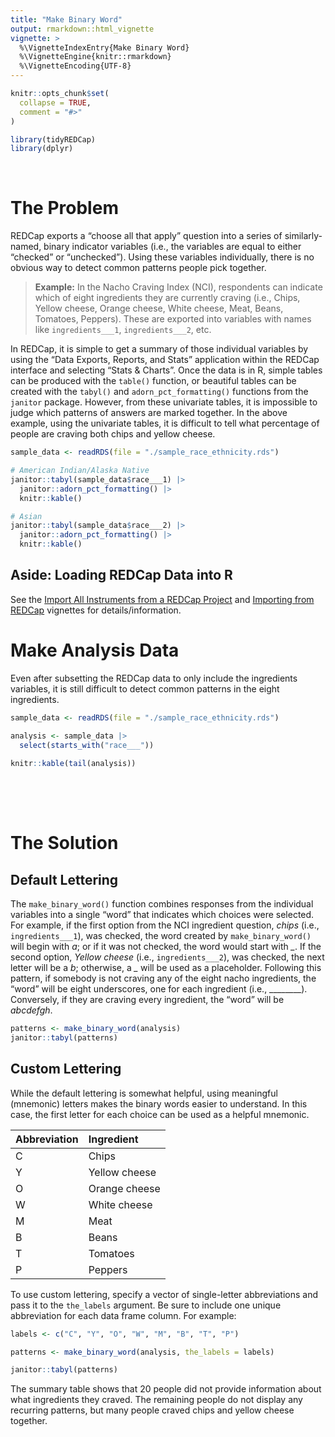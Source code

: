 ```yaml
---
title: "Make Binary Word"
output: rmarkdown::html_vignette
vignette: >
  %\VignetteIndexEntry{Make Binary Word}
  %\VignetteEngine{knitr::rmarkdown}
  %\VignetteEncoding{UTF-8}
---
```


```r
knitr::opts_chunk$set(
  collapse = TRUE,
  comment = "#>"
)
```

```r
library(tidyREDCap)
library(dplyr)
```

</br>


# The Problem 

REDCap exports a "choose all that apply" question into a series of similarly-named, binary indicator variables (i.e., the variables are equal to either "checked" or "unchecked"). Using these variables individually, there is no obvious way to detect common patterns people pick together.

> **Example:** In the Nacho Craving Index (NCI), respondents can indicate which of eight ingredients they are currently craving (i.e., Chips, Yellow cheese, Orange cheese, White cheese, Meat, Beans, Tomatoes, Peppers). These are exported into variables with names like `ingredients___1`, `ingredients___2`, etc.

In REDCap, it is simple to get a summary of those individual variables by using the "Data Exports, Reports, and Stats" application within the REDCap interface and selecting "Stats & Charts". Once the data is in R, simple tables can be produced with the `table()` function, or beautiful tables can be created with the `tabyl()` and `adorn_pct_formatting()` functions from the `janitor` package. However, from these univariate tables, it is impossible to judge which patterns of answers are marked together. In the above example, using the univariate tables, it is difficult to tell what percentage of people are craving both chips and yellow cheese.

```r
sample_data <- readRDS(file = "./sample_race_ethnicity.rds")

# American Indian/Alaska Native
janitor::tabyl(sample_data$race___1) |> 
  janitor::adorn_pct_formatting() |> 
  knitr::kable()

# Asian
janitor::tabyl(sample_data$race___2) |> 
  janitor::adorn_pct_formatting() |> 
  knitr::kable()

```

## Aside: Loading REDCap Data into R
See the [Import All Instruments from a REDCap Project](../doc/importInstruments.html) and [Importing from REDCap](../doc/useAPI.html) vignettes for details/information.

# Make Analysis Data
 
Even after subsetting the REDCap data to only include the ingredients variables, it is still difficult to detect common patterns in the eight ingredients.

```r
sample_data <- readRDS(file = "./sample_race_ethnicity.rds")

analysis <- sample_data |> 
  select(starts_with("race___")) 
  
knitr::kable(tail(analysis))
  
```

</br>
</br>

# The Solution
## Default Lettering
The `make_binary_word()` function combines responses from the individual variables into a single "word" that indicates which choices were selected. For example, if the first option from the NCI ingredient question, *chips* (i.e., `ingredients___1`), was checked, the word created by `make_binary_word()` will begin with *a*; or if it was not checked, the word would start with *\_*. If the second option, *Yellow cheese* (i.e., `ingredients___2`), was checked, the next letter will be a *b*; otherwise, a *\_* will be used as a placeholder.  Following this pattern, if somebody is not craving any of the eight nacho ingredients, the "word" will be eight underscores, one for each ingredient (i.e., \_\_\_\_\_\_\_\_).  Conversely, if they are craving every ingredient, the "word" will be *abcdefgh*.

```r
patterns <- make_binary_word(analysis) 
janitor::tabyl(patterns)
```


## Custom Lettering
While the default lettering is somewhat helpful, using meaningful (mnemonic) letters makes the binary words easier to understand.  In this case, the first letter for each choice can be used as a helpful mnemonic.

| Abbreviation | Ingredient     |
| :----------  | :----------    |
| C            | Chips          |
| Y            | Yellow cheese  |
| O            | Orange cheese  |
| W            | White cheese   |
| M            | Meat           |
| B            | Beans          |
| T            | Tomatoes       |
| P            | Peppers        |

To use custom lettering, specify a vector of single-letter abbreviations and pass it to the `the_labels` argument. Be sure to include one unique abbreviation for each data frame column. For example:

```r
labels <- c("C", "Y", "O", "W", "M", "B", "T", "P")

patterns <- make_binary_word(analysis, the_labels = labels)

janitor::tabyl(patterns)
```

The summary table shows that 20 people did not provide information about what ingredients they craved. The remaining people do not display any recurring patterns, but many people craved chips and yellow cheese together.
